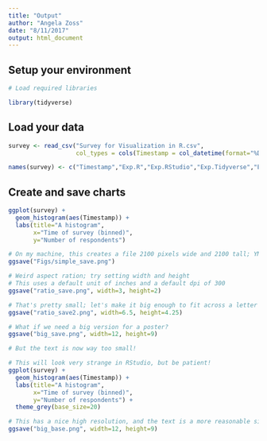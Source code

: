 ```yaml
---
title: "Output"
author: "Angela Zoss"
date: "8/11/2017"
output: html_document
---
```


## Setup your environment

```r

# Load required libraries

library(tidyverse)

```

## Load your data

```r

survey <- read_csv("Survey for Visualization in R.csv", 
                   col_types = cols(Timestamp = col_datetime(format="%D %R")))

names(survey) <- c("Timestamp","Exp.R","Exp.RStudio","Exp.Tidyverse","Exp.ggplot2","Exp.RShiny","VisR","GraphicDesign","Both","R.Freq")

```

## Create and save charts

```r

ggplot(survey) +
  geom_histogram(aes(Timestamp)) +
  labs(title="A histogram",
       x="Time of survey (binned)",
       y="Number of respondents")

# On my machine, this creates a file 2100 pixels wide and 2100 tall; YMMV
ggsave("Figs/simple_save.png")

# Weird aspect ration; try setting width and height
# This uses a default unit of inches and a default dpi of 300
ggsave("ratio_save.png", width=3, height=2)

# That's pretty small; let's make it big enough to fit across a letter page
ggsave("ratio_save2.png", width=6.5, height=4.25)

# What if we need a big version for a poster?
ggsave("big_save.png", width=12, height=9)

# But the text is now way too small!

# This will look very strange in RStudio, but be patient!
ggplot(survey) +
  geom_histogram(aes(Timestamp)) +
  labs(title="A histogram",
       x="Time of survey (binned)",
       y="Number of respondents") +
  theme_grey(base_size=20)

# This has a nice high resolution, and the text is a more reasonable size
ggsave("big_base.png", width=12, height=9)

```